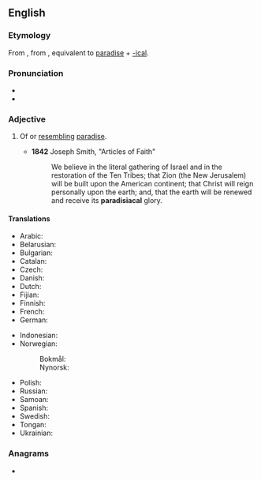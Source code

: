 ==English==

===Etymology===
From {{der|en|la|paradīsiacus}}, from {{der|en|grc|paradeisiakós|t=afterlife of the blessed}}, equivalent to [[paradise]] + [[-ical]].

===Pronunciation===
* {{IPA|en|/pæɹədɪˈsaɪəkəl/}}
* {{rhymes|en|aɪəkəl|s=6}}

===Adjective===
{{en-adj}}

# Of or [[resembling]] [[paradise]].
#: {{syn|en|paradisiac}}
#: {{hypo|en|Edenic}}
#* '''1842''' Joseph Smith, "Articles of Faith"
#*: We believe in the literal gathering of Israel and in the restoration of the Ten Tribes; that Zion (the New Jerusalem) will be built upon the American continent; that Christ will reign personally upon the earth; and, that the earth will be renewed and receive its '''paradisiacal''' glory.

====Translations====
{{trans-top|resembling paradise}}
* Arabic: {{t|ar|فِرْدَوْسِى|sc=Arab}}
* Belarusian: {{t-needed|be}}
* Bulgarian: {{t+|bg|райски}}
* Catalan: {{t+|ca|paradisíac}}
* Czech: {{t+|cs|rajský|m}}
* Danish: {{t|da|paradisisk}}
* Dutch: {{t+|nl|paradijselijk}}
* Fijian: {{t|fj|vakaparataisi}}
* Finnish: {{t-needed|fi}}
* French: {{t+|fr|paradisiaque}}
* German: {{t+|de|paradiesisch}}
{{trans-mid}}
* Indonesian: {{t|id|bersifat sorga}}
* Norwegian:
*: Bokmål: {{t|nb|paradisisk}}
*: Nynorsk: {{t|nn|paradisisk}}
* Polish: {{t+|pl|rajski}}
* Russian: {{t+|ru|ра́йский}}
* Samoan: {{t|sm|faaparataiso}}
* Spanish: {{t+|es|paradisíaco}}
* Swedish: {{t|sv|paradisisk}}
* Tongan: {{t|to|fakapalataisi}}
* Ukrainian: {{t|uk|ра́йський}}
{{trans-bottom}}

===Anagrams===
* {{anagrams|en|a=aaaacdiilprs|paradisaical}}